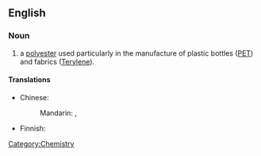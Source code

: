 {{wikipedia}}
==English==

===Noun===
{{infl|en|noun|head=[[polyethylene]] [[terephthalate]]}}

# a [[polyester]] used particularly in the manufacture of plastic bottles ([[PET]]) and fabrics ([[Terylene]]).

====Translations====
{{trans-top|type of polyester}}
* Chinese:
*: Mandarin: {{t|cmn|聚對苯二甲酸乙二酯|sc=Hani}}, {{t|cmn|聚对苯二甲酸乙二酯|tr=jùduìběn èrjiǎsuān yǐèrzhǐ|sc=Hani}}
{{trans-mid}}
* Finnish: {{t-|fi|polyetyleenitereftalaatti}}
{{trans-bottom}}

[[Category:Chemistry]]